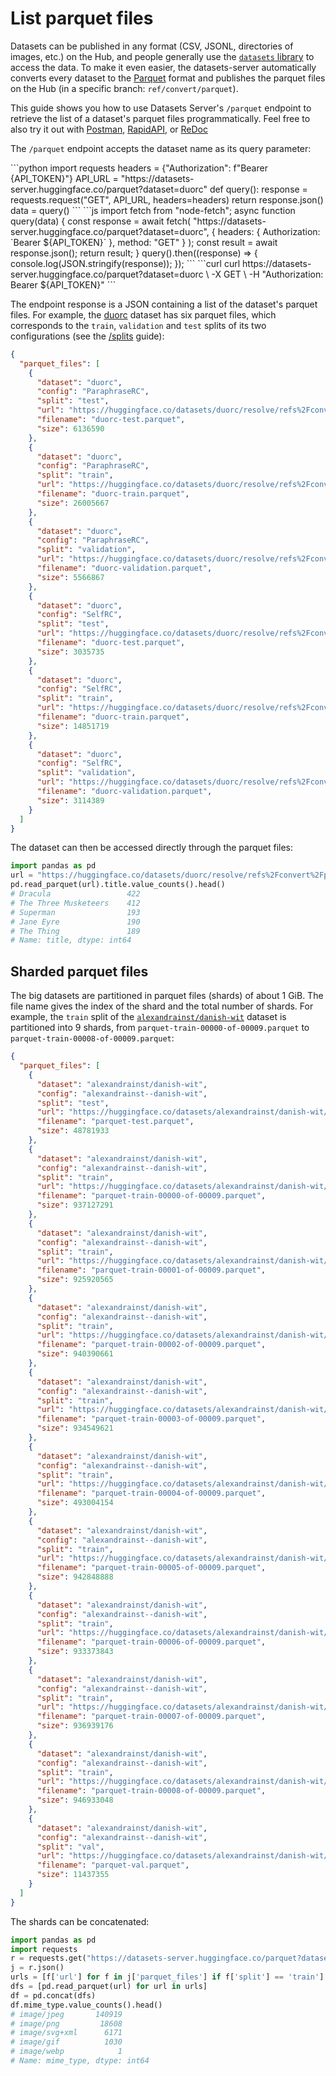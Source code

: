 # List parquet files

Datasets can be published in any format (CSV, JSONL, directories of images, etc.) on the Hub, and people generally use the [`datasets` library](https://huggingface.co/docs/datasets/) to access the data. To make it even easier, the datasets-server automatically converts every dataset to the [Parquet](https://parquet.apache.org/) format and publishes the parquet files on the Hub (in a specific branch: `ref/convert/parquet`).

This guide shows you how to use Datasets Server's `/parquet` endpoint to retrieve the list of a dataset's parquet files programmatically. Feel free to also try it out with [Postman](https://www.postman.com/huggingface/workspace/hugging-face-apis/request/23242779-f0cde3b9-c2ee-4062-aaca-65c4cfdd96f8), [RapidAPI](https://rapidapi.com/hugging-face-hugging-face-default/api/hugging-face-datasets-api), or [ReDoc](https://redocly.github.io/redoc/?url=https://datasets-server.huggingface.co/openapi.json#operation/listSplits)

The `/parquet` endpoint accepts the dataset name as its query parameter:

<inferencesnippet>
<python>
```python
import requests
headers = {"Authorization": f"Bearer {API_TOKEN}"}
API_URL = "https://datasets-server.huggingface.co/parquet?dataset=duorc"
def query():
    response = requests.request("GET", API_URL, headers=headers)
    return response.json()
data = query()
```
</python>
<js>
```js
import fetch from "node-fetch";
async function query(data) {
    const response = await fetch(
        "https://datasets-server.huggingface.co/parquet?dataset=duorc",
        {
            headers: { Authorization: `Bearer ${API_TOKEN}` },
            method: "GET"
        }
    );
    const result = await response.json();
    return result;
}
query().then((response) => {
    console.log(JSON.stringify(response));
});
```
</js>
<curl>
```curl
curl https://datasets-server.huggingface.co/parquet?dataset=duorc \
        -X GET \
        -H "Authorization: Bearer ${API_TOKEN}"
```
</curl>
</inferencesnippet>

The endpoint response is a JSON containing a list of the dataset's parquet files. For example, the [duorc](https://huggingface.co/datasets/duorc) dataset has six parquet files, which corresponds to the `train`, `validation` and `test` splits of its two configurations (see the [/splits](./splits) guide):

```json
{
  "parquet_files": [
    {
      "dataset": "duorc",
      "config": "ParaphraseRC",
      "split": "test",
      "url": "https://huggingface.co/datasets/duorc/resolve/refs%2Fconvert%2Fparquet/ParaphraseRC/duorc-test.parquet",
      "filename": "duorc-test.parquet",
      "size": 6136590
    },
    {
      "dataset": "duorc",
      "config": "ParaphraseRC",
      "split": "train",
      "url": "https://huggingface.co/datasets/duorc/resolve/refs%2Fconvert%2Fparquet/ParaphraseRC/duorc-train.parquet",
      "filename": "duorc-train.parquet",
      "size": 26005667
    },
    {
      "dataset": "duorc",
      "config": "ParaphraseRC",
      "split": "validation",
      "url": "https://huggingface.co/datasets/duorc/resolve/refs%2Fconvert%2Fparquet/ParaphraseRC/duorc-validation.parquet",
      "filename": "duorc-validation.parquet",
      "size": 5566867
    },
    {
      "dataset": "duorc",
      "config": "SelfRC",
      "split": "test",
      "url": "https://huggingface.co/datasets/duorc/resolve/refs%2Fconvert%2Fparquet/SelfRC/duorc-test.parquet",
      "filename": "duorc-test.parquet",
      "size": 3035735
    },
    {
      "dataset": "duorc",
      "config": "SelfRC",
      "split": "train",
      "url": "https://huggingface.co/datasets/duorc/resolve/refs%2Fconvert%2Fparquet/SelfRC/duorc-train.parquet",
      "filename": "duorc-train.parquet",
      "size": 14851719
    },
    {
      "dataset": "duorc",
      "config": "SelfRC",
      "split": "validation",
      "url": "https://huggingface.co/datasets/duorc/resolve/refs%2Fconvert%2Fparquet/SelfRC/duorc-validation.parquet",
      "filename": "duorc-validation.parquet",
      "size": 3114389
    }
  ]
}
```

The dataset can then be accessed directly through the parquet files:

```python
import pandas as pd
url = "https://huggingface.co/datasets/duorc/resolve/refs%2Fconvert%2Fparquet/ParaphraseRC/duorc-train.parquet"
pd.read_parquet(url).title.value_counts().head()
# Dracula                 422
# The Three Musketeers    412
# Superman                193
# Jane Eyre               190
# The Thing               189
# Name: title, dtype: int64
```

## Sharded parquet files

The big datasets are partitioned in parquet files (shards) of about 1 GiB. The file name gives the index of the shard and the total number of shards. For example, the `train` split of the [`alexandrainst/danish-wit`](https://datasets-server.huggingface.co/parquet?dataset=alexandrainst/danish-wit) dataset is partitioned into 9 shards, from `parquet-train-00000-of-00009.parquet` to `parquet-train-00008-of-00009.parquet`:

```json
{
  "parquet_files": [
    {
      "dataset": "alexandrainst/danish-wit",
      "config": "alexandrainst--danish-wit",
      "split": "test",
      "url": "https://huggingface.co/datasets/alexandrainst/danish-wit/resolve/refs%2Fconvert%2Fparquet/alexandrainst--danish-wit/parquet-test.parquet",
      "filename": "parquet-test.parquet",
      "size": 48781933
    },
    {
      "dataset": "alexandrainst/danish-wit",
      "config": "alexandrainst--danish-wit",
      "split": "train",
      "url": "https://huggingface.co/datasets/alexandrainst/danish-wit/resolve/refs%2Fconvert%2Fparquet/alexandrainst--danish-wit/parquet-train-00000-of-00009.parquet",
      "filename": "parquet-train-00000-of-00009.parquet",
      "size": 937127291
    },
    {
      "dataset": "alexandrainst/danish-wit",
      "config": "alexandrainst--danish-wit",
      "split": "train",
      "url": "https://huggingface.co/datasets/alexandrainst/danish-wit/resolve/refs%2Fconvert%2Fparquet/alexandrainst--danish-wit/parquet-train-00001-of-00009.parquet",
      "filename": "parquet-train-00001-of-00009.parquet",
      "size": 925920565
    },
    {
      "dataset": "alexandrainst/danish-wit",
      "config": "alexandrainst--danish-wit",
      "split": "train",
      "url": "https://huggingface.co/datasets/alexandrainst/danish-wit/resolve/refs%2Fconvert%2Fparquet/alexandrainst--danish-wit/parquet-train-00002-of-00009.parquet",
      "filename": "parquet-train-00002-of-00009.parquet",
      "size": 940390661
    },
    {
      "dataset": "alexandrainst/danish-wit",
      "config": "alexandrainst--danish-wit",
      "split": "train",
      "url": "https://huggingface.co/datasets/alexandrainst/danish-wit/resolve/refs%2Fconvert%2Fparquet/alexandrainst--danish-wit/parquet-train-00003-of-00009.parquet",
      "filename": "parquet-train-00003-of-00009.parquet",
      "size": 934549621
    },
    {
      "dataset": "alexandrainst/danish-wit",
      "config": "alexandrainst--danish-wit",
      "split": "train",
      "url": "https://huggingface.co/datasets/alexandrainst/danish-wit/resolve/refs%2Fconvert%2Fparquet/alexandrainst--danish-wit/parquet-train-00004-of-00009.parquet",
      "filename": "parquet-train-00004-of-00009.parquet",
      "size": 493004154
    },
    {
      "dataset": "alexandrainst/danish-wit",
      "config": "alexandrainst--danish-wit",
      "split": "train",
      "url": "https://huggingface.co/datasets/alexandrainst/danish-wit/resolve/refs%2Fconvert%2Fparquet/alexandrainst--danish-wit/parquet-train-00005-of-00009.parquet",
      "filename": "parquet-train-00005-of-00009.parquet",
      "size": 942848888
    },
    {
      "dataset": "alexandrainst/danish-wit",
      "config": "alexandrainst--danish-wit",
      "split": "train",
      "url": "https://huggingface.co/datasets/alexandrainst/danish-wit/resolve/refs%2Fconvert%2Fparquet/alexandrainst--danish-wit/parquet-train-00006-of-00009.parquet",
      "filename": "parquet-train-00006-of-00009.parquet",
      "size": 933373843
    },
    {
      "dataset": "alexandrainst/danish-wit",
      "config": "alexandrainst--danish-wit",
      "split": "train",
      "url": "https://huggingface.co/datasets/alexandrainst/danish-wit/resolve/refs%2Fconvert%2Fparquet/alexandrainst--danish-wit/parquet-train-00007-of-00009.parquet",
      "filename": "parquet-train-00007-of-00009.parquet",
      "size": 936939176
    },
    {
      "dataset": "alexandrainst/danish-wit",
      "config": "alexandrainst--danish-wit",
      "split": "train",
      "url": "https://huggingface.co/datasets/alexandrainst/danish-wit/resolve/refs%2Fconvert%2Fparquet/alexandrainst--danish-wit/parquet-train-00008-of-00009.parquet",
      "filename": "parquet-train-00008-of-00009.parquet",
      "size": 946933048
    },
    {
      "dataset": "alexandrainst/danish-wit",
      "config": "alexandrainst--danish-wit",
      "split": "val",
      "url": "https://huggingface.co/datasets/alexandrainst/danish-wit/resolve/refs%2Fconvert%2Fparquet/alexandrainst--danish-wit/parquet-val.parquet",
      "filename": "parquet-val.parquet",
      "size": 11437355
    }
  ]
}
```

The shards can be concatenated:

```python
import pandas as pd
import requests
r = requests.get("https://datasets-server.huggingface.co/parquet?dataset=alexandrainst/danish-wit")
j = r.json()
urls = [f['url'] for f in j['parquet_files'] if f['split'] == 'train']
dfs = [pd.read_parquet(url) for url in urls]
df = pd.concat(dfs)
df.mime_type.value_counts().head()
# image/jpeg       140919
# image/png         18608
# image/svg+xml      6171
# image/gif          1030
# image/webp            1
# Name: mime_type, dtype: int64
```
